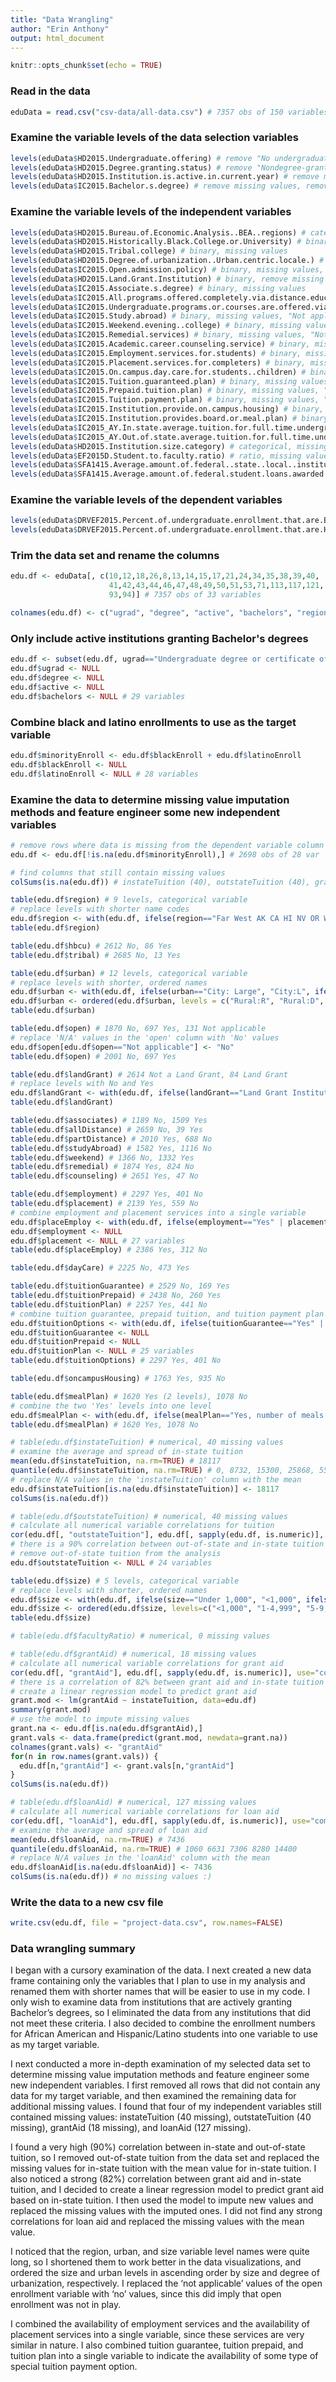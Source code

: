 ```yaml
---
title: "Data Wrangling"
author: "Erin Anthony"
output: html_document
---
```


```r
knitr::opts_chunk$set(echo = TRUE)
```

### Read in the data
```r
eduData = read.csv("csv-data/all-data.csv") # 7357 obs of 150 variables
```

### Examine the variable levels of the data selection variables
```r
levels(eduData$HD2015.Undergraduate.offering) # remove "No undergraduate offering"
levels(eduData$HD2015.Degree.granting.status) # remove "Nondegree-granting, primarily postsecondary"
levels(eduData$HD2015.Institution.is.active.in.current.year) # remove missing values
levels(eduData$IC2015.Bachelor.s.degree) # remove missing values, remove "Implied no", remove "Not applicable"
```

### Examine the variable levels of the independent variables
```r
levels(eduData$HD2015.Bureau.of.Economic.Analysis..BEA..regions) # categorical, missing values
levels(eduData$HD2015.Historically.Black.College.or.University) # binary, missing values
levels(eduData$HD2015.Tribal.college) # binary, missing values
levels(eduData$HD2015.Degree.of.urbanization..Urban.centric.locale.) # categorical, missing values
levels(eduData$IC2015.Open.admission.policy) # binary, missing values, remove "Not applicable"
levels(eduData$HD2015.Land.Grant.Institution) # binary, remove missing values
levels(eduData$IC2015.Associate.s.degree) # binary, missing values
levels(eduData$IC2015.All.programs.offered.completely.via.distance.education) # binary, missing values, "Not applicable", "Not reported"
levels(eduData$IC2015.Undergraduate.programs.or.courses.are.offered.via.distance.education) # binary, missing values, "Not applicable", "Not reported"
levels(eduData$IC2015.Study.abroad) # binary, missing values, "Not applicable", "Not reported"
levels(eduData$IC2015.Weekend.evening..college) # binary, missing values, "Not applicable", "Not reported"
levels(eduData$IC2015.Remedial.services) # binary, missing values, "Not applicable", "Not reported"
levels(eduData$IC2015.Academic.career.counseling.service) # binary, missing values, "Not applicable", "Not reported"
levels(eduData$IC2015.Employment.services.for.students) # binary, missing values, "Not applicable", "Not reported"
levels(eduData$IC2015.Placement.services.for.completers) # binary, missing values, "Not applicable", "Not reported"
levels(eduData$IC2015.On.campus.day.care.for.students..children) # binary, missing values, "Not applicable", "Not reported"
levels(eduData$IC2015.Tuition.guaranteed.plan) # binary, missing values, "Not applicable", "Not reported"
levels(eduData$IC2015.Prepaid.tuition.plan) # binary, missing values, "Not applicable", "Not reported"
levels(eduData$IC2015.Tuition.payment.plan) # binary, missing values, "Not applicable", "Not reported"
levels(eduData$IC2015.Institution.provide.on.campus.housing) # binary, missing values, "Not applicable", "Not reported"
levels(eduData$IC2015.Institution.provides.board.or.meal.plan) # binary, two "Yes" levels, missing values, "Not applicable", "Not reported"
levels(eduData$IC2015_AY.In.state.average.tuition.for.full.time.undergraduates) # ratio, missing values
levels(eduData$IC2015_AY.Out.of.state.average.tuition.for.full.time.undergraduates) # ratio, missing values
levels(eduData$HD2015.Institution.size.category) # categorical, missing values, "Not applicable", "Not reported"
levels(eduData$EF2015D.Student.to.faculty.ratio) # ratio, missing values
levels(eduData$SFA1415.Average.amount.of.federal..state..local..institutional.or.other.sources.of.grant.aid.awarded.to.undergraduate.students) # ratio, missing values
levels(eduData$SFA1415.Average.amount.of.federal.student.loans.awarded.to.undergraduate.students) # ratio, missing values
```

### Examine the variable levels of the dependent variables
```r
levels(eduData$DRVEF2015.Percent.of.undergraduate.enrollment.that.are.Black.or.African.American) # ratio, missing values
levels(eduData$DRVEF2015.Percent.of.undergraduate.enrollment.that.are.Hispanic.Latino) # ratio, missing values
```

### Trim the data set and rename the columns
```r
edu.df <- eduData[, c(10,12,18,26,8,13,14,15,17,21,24,34,35,38,39,40,
                      41,42,43,44,46,47,48,49,50,51,53,71,113,117,121,
                      93,94)] # 7357 obs of 33 variables

colnames(edu.df) <- c("ugrad", "degree", "active", "bachelors", "region", "hbcu", "tribal", "urban", "open", "landGrant", "associates", "allDistance", "partDistance", "studyAbroad", "weekend", "remedial", "counseling", "employment", "placement", "dayCare", "tuitionGuarantee", "tuitionPrepaid", "tuitionPlan", "oncampusHousing", "mealPlan", "instateTuition", "outstateTuition", "size", "facultyRatio", "grantAid", "loanAid", "blackEnroll", "latinoEnroll")
```

### Only include active institutions granting Bachelor\'s degrees
```r
edu.df <- subset(edu.df, ugrad=="Undergraduate degree or certificate offering" & degree=="Degree-granting" & active=="Yes" & bachelors=="Yes") # 2752 obs of 33 variables
edu.df$ugrad <- NULL
edu.df$degree <- NULL
edu.df$active <- NULL
edu.df$bachelors <- NULL # 29 variables
```

### Combine black and latino enrollments to use as the target variable
```r
edu.df$minorityEnroll <- edu.df$blackEnroll + edu.df$latinoEnroll
edu.df$blackEnroll <- NULL
edu.df$latinoEnroll <- NULL # 28 variables
```

### Examine the data to determine missing value imputation methods and feature engineer some new independent variables
```r
# remove rows where data is missing from the dependent variable column
edu.df <- edu.df[!is.na(edu.df$minorityEnroll),] # 2698 obs of 28 var

# find columns that still contain missing values
colSums(is.na(edu.df)) # instateTuition (40), outstateTuition (40), grantAid (18), loanAid (127)

table(edu.df$region) # 9 levels, categorical variable
# replace levels with shorter name codes
edu.df$region <- with(edu.df, ifelse(region=="Far West AK CA HI NV OR WA", "FW", ifelse(region=="Great Lakes IL IN MI OH WI", "GL", ifelse(region=="Mid East DE DC MD NJ NY PA", "ME", ifelse(region=="New England CT ME MA NH RI VT", "NE", ifelse(region=="Plains IA KS MN MO NE ND SD", "PL", ifelse(region=="Rocky Mountains CO ID MT UT WY", "RM", ifelse(region=="Southeast AL AR FL GA KY LA MS NC SC TN VA WV", "SE", ifelse(region=="Southwest AZ NM OK TX", "SW", "US")))))))))
table(edu.df$region)

table(edu.df$hbcu) # 2612 No, 86 Yes
table(edu.df$tribal) # 2685 No, 13 Yes

table(edu.df$urban) # 12 levels, categorical variable
# replace levels with shorter, ordered names
edu.df$urban <- with(edu.df, ifelse(urban=="City: Large", "City:L", ifelse(urban=="City: Midsize", "City:M", ifelse(urban=="City: Small", "City:S", ifelse(urban=="Rural: Distant", "Rural:D", ifelse(urban=="Rural: Fringe", "Rural:F", ifelse(urban=="Rural: Remote", "Rural:R", ifelse(urban=="Suburb: Large", "Suburb:L", ifelse(urban=="Suburb: Midsize", "Suburb:M", ifelse(urban=="Suburb: Small", "Suburb:S", ifelse(urban=="Town: Distant", "Town:D", ifelse(urban=="Town: Fringe", "Town:F", "Town:R"))))))))))))
edu.df$urban <- ordered(edu.df$urban, levels = c("Rural:R", "Rural:D", "Rural:F", "Town:R", "Town:D", "Town:F", "Suburb:S", "Suburb:M", "Suburb:L", "City:S", "City:M", "City:L"))
table(edu.df$urban)

table(edu.df$open) # 1870 No, 697 Yes, 131 Not applicable
# replace 'N/A' values in the 'open' column with 'No' values
edu.df$open[edu.df$open=="Not applicable"] <- "No"
table(edu.df$open) # 2001 No, 697 Yes

table(edu.df$landGrant) # 2614 Not a Land Grant, 84 Land Grant
# replace levels with No and Yes
edu.df$landGrant <- with(edu.df, ifelse(landGrant=="Land Grant Institution", "Yes", "No"))
table(edu.df$landGrant)

table(edu.df$associates) # 1189 No, 1509 Yes
table(edu.df$allDistance) # 2659 No, 39 Yes
table(edu.df$partDistance) # 2010 Yes, 688 No
table(edu.df$studyAbroad) # 1582 Yes, 1116 No
table(edu.df$weekend) # 1366 No, 1332 Yes
table(edu.df$remedial) # 1874 Yes, 824 No
table(edu.df$counseling) # 2651 Yes, 47 No

table(edu.df$employment) # 2297 Yes, 401 No
table(edu.df$placement) # 2139 Yes, 559 No
# combine employment and placement services into a single variable
edu.df$placeEmploy <- with(edu.df, ifelse(employment=="Yes" | placement=="Yes", "Yes", "No"))
edu.df$employment <- NULL
edu.df$placement <- NULL # 27 variables
table(edu.df$placeEmploy) # 2386 Yes, 312 No

table(edu.df$dayCare) # 2225 No, 473 Yes

table(edu.df$tuitionGuarantee) # 2529 No, 169 Yes
table(edu.df$tuitionPrepaid) # 2438 No, 260 Yes
table(edu.df$tuitionPlan) # 2257 Yes, 441 No
# combine tuition guarantee, prepaid tuition, and tuition payment plan
edu.df$tuitionOptions <- with(edu.df, ifelse(tuitionGuarantee=="Yes" | tuitionPlan=="Yes" | tuitionPrepaid=="Yes", "Yes", "No"))
edu.df$tuitionGuarantee <- NULL
edu.df$tuitionPrepaid <- NULL
edu.df$tuitionPlan <- NULL # 25 variables
table(edu.df$tuitionOptions) # 2297 Yes, 401 No

table(edu.df$oncampusHousing) # 1763 Yes, 935 No

table(edu.df$mealPlan) # 1620 Yes (2 levels), 1078 No
# combine the two 'Yes' levels into one level
edu.df$mealPlan <- with(edu.df, ifelse(mealPlan=="Yes, number of meals in the maximum meal plan offered" | mealPlan=="Yes, number of meals per week can vary", "Yes", "No"))
table(edu.df$mealPlan) # 1620 Yes, 1078 No

# table(edu.df$instateTuition) # numerical, 40 missing values
# examine the average and spread of in-state tuition
mean(edu.df$instateTuition, na.rm=TRUE) # 18117
quantile(edu.df$instateTuition, na.rm=TRUE) # 0, 8732, 15300, 25868, 55944
# replace N/A values in the 'instateTuition' column with the mean
edu.df$instateTuition[is.na(edu.df$instateTuition)] <- 18117
colSums(is.na(edu.df))

# table(edu.df$outstateTuition) # numerical, 40 missing values
# calculate all numerical variable correlations for tuition
cor(edu.df[, "outstateTuition"], edu.df[, sapply(edu.df, is.numeric)], use="complete.obs")
# there is a 90% correlation between out-of-state and in-state tuition
# remove out-of-state tuition from the analysis
edu.df$outstateTuition <- NULL # 24 variables

table(edu.df$size) # 5 levels, categorical variable
# replace levels with shorter, ordered names
edu.df$size <- with(edu.df, ifelse(size=="Under 1,000", "<1,000", ifelse(size=="1,000 - 4,999", "1-4,999", ifelse(size=="5,000 - 9,999", "5-9,999", ifelse(size=="10,000 - 19,999", "10-19,999", "20,000+")))))
edu.df$size <- ordered(edu.df$size, levels=c("<1,000", "1-4,999", "5-9,999", "10-19,999", "20,000+"))
table(edu.df$size)

# table(edu.df$facultyRatio) # numerical, 0 missing values

# table(edu.df$grantAid) # numerical, 18 missing values
# calculate all numerical variable correlations for grant aid
cor(edu.df[, "grantAid"], edu.df[, sapply(edu.df, is.numeric)], use="complete.obs")
# there is a correlation of 82% between grant aid and in-state tuition
# create a linear regression model to predict grant aid
grant.mod <- lm(grantAid ~ instateTuition, data=edu.df)
summary(grant.mod)
# use the model to impute missing values
grant.na <- edu.df[is.na(edu.df$grantAid),]
grant.vals <- data.frame(predict(grant.mod, newdata=grant.na))
colnames(grant.vals) <- "grantAid"
for(n in row.names(grant.vals)) {
  edu.df[n,"grantAid"] <- grant.vals[n,"grantAid"]
}
colSums(is.na(edu.df))

# table(edu.df$loanAid) # numerical, 127 missing values
# calculate all numerical variable correlations for loan aid
cor(edu.df[, "loanAid"], edu.df[, sapply(edu.df, is.numeric)], use="complete.obs") # there are no strong correlations
# examine the average and spread of loan aid
mean(edu.df$loanAid, na.rm=TRUE) # 7436
quantile(edu.df$loanAid, na.rm=TRUE) # 1060 6631 7306 8280 14400
# replace N/A values in the 'loanAid' column with the mean
edu.df$loanAid[is.na(edu.df$loanAid)] <- 7436
colSums(is.na(edu.df)) # no missing values :) 
```

### Write the data to a new csv file
```r
write.csv(edu.df, file = "project-data.csv", row.names=FALSE)
```

### Data wrangling summary

I began with a cursory examination of the data. I next created a new data frame containing only the variables that I plan to use in my analysis and renamed them with shorter names that will be easier to use in my code. I only wish to examine data from institutions that are actively granting Bachelor's degrees, so I eliminated the data from any institutions that did not meet these criteria. I also decided to combine the enrollment numbers for African American and Hispanic/Latino students into one variable to use as my target variable. 

I next conducted a more in-depth examination of my selected data set to determine missing value imputation methods and feature engineer some new independent variables. I first removed all rows that did not contain any data for my target variable, and then examined the remaining data for additional missing values. I found that four of my independent variables still contained missing values: instateTuition (40 missing), outstateTuition (40 missing), grantAid (18 missing), and loanAid (127 missing).

I found a very high (90%) correlation between in-state and out-of-state tuition, so I removed out-of-state tuition from the data set and replaced the missing values for in-state tuition with the mean value for in-state tuition. I also noticed a strong (82%) correlation between grant aid and in-state tuition, and I decided to create a linear regression model to predict grant aid based on in-state tuition. I then used the model to impute new values and replaced the missing values with the imputed ones. I did not find any strong correlations for loan aid and replaced the missing values with the mean value.

I noticed that the region, urban, and size variable level names were quite long, so I shortened them to work better in the data visualizations, and ordered the size and urban levels in ascending order by size and degree of urbanization, respectively. I replaced the 'not applicable' values of the open enrollment variable with 'no' values, since this did imply that open enrollment was not in play. 

I combined the availability of employment services and the availability of placement services into a single variable, since these services are very similar in nature. I also combined tuition guarantee, tuition prepaid, and tuition plan into a single variable to indicate the availability of some type of special tuition payment option.